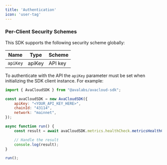 ```yaml
---
title: 'Authentication'
icon: 'user-tag'
---
```


### Per-Client Security Schemes ###
This SDK supports the following security scheme globally:

| Name     | Type     | Scheme   |
| -------- | -------- | -------- |
| `apiKey` | apiKey   | API key  |

To authenticate with the API the `apiKey` parameter must be set when initializing the SDK client instance. For example:

```javascript
import { AvaCloudSDK } from "@avalabs/avacloud-sdk";

const avaCloudSDK = new AvaCloudSDK({
    apiKey: "<YOUR_API_KEY_HERE>",
    chainId: "43114",
    network: "mainnet",
});

async function run() {
    const result = await avaCloudSDK.metrics.healthCheck.metricsHealthCheck();

    // Handle the result
    console.log(result);
}

run();
```
